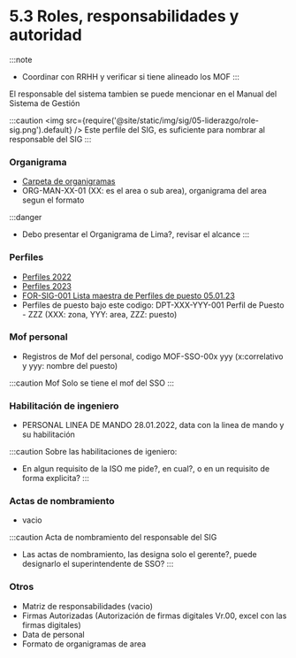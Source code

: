 # 5.3 Roles, responsabilidades y autoridad

:::note
- Coordinar con RRHH y verificar si tiene alineado los MOF
:::

El responsable del sistema tambien se puede mencionar en el Manual del Sistema de Gestión

:::caution 
<img src={require('@site/static/img/sig/05-liderazgo/role-sig.png').default} />
Este perfile del SIG, es suficiente para nombrar al responsable del SIG
:::

### Organigrama
- [Carpeta de organigramas](https://gmiperu.sharepoint.com/:f:/r/sites/ESTRUCTURASIGGMI/Documentos%20compartidos/ESTRUCTURA%20SIG%20GMI/5.3%20ROLES,%20RESPONSABILIDADES%20Y%20AUTORIDAD/3.%20Registros/1.%20ORGANIGRAMA/2023?csf=1&web=1&e=Lrrr72)
- ORG-MAN-XX-01 (XX: es el area o sub area), organigrama del area segun el formato

:::danger
- Debo presentar el Organigrama de Lima?, revisar el alcance
:::

### Perfiles
- [Perfiles 2022](https://gmiperu.sharepoint.com/:f:/r/sites/ESTRUCTURASIGGMI/Documentos%20compartidos/ESTRUCTURA%20SIG%20GMI/5.3%20ROLES,%20RESPONSABILIDADES%20Y%20AUTORIDAD/3.%20Registros/3.%20PERFILES/2022?csf=1&web=1&e=jA1jrX)
- [Perfiles 2023](https://gmiperu.sharepoint.com/:f:/r/sites/ESTRUCTURASIGGMI/Documentos%20compartidos/ESTRUCTURA%20SIG%20GMI/5.3%20ROLES,%20RESPONSABILIDADES%20Y%20AUTORIDAD/3.%20Registros/3.%20PERFILES/2023?csf=1&web=1&e=SRbL6U)
- [FOR-SIG-001 Lista maestra de Perfiles de puesto 05.01.23](https://gmiperu.sharepoint.com/:x:/r/sites/ESTRUCTURASIGGMI/Documentos%20compartidos/ESTRUCTURA%20SIG%20GMI/5.3%20ROLES,%20RESPONSABILIDADES%20Y%20AUTORIDAD/3.%20Registros/3.%20PERFILES/2022/1.%20Vigente/2.%20PERFILES%20DE%20PUESTO%202022/FOR-SIG-001%20Lista%20maestra%20de%20Perfiles%20de%20puesto%2005.01.23.xlsx?d=w8c91c91e499349818d412083b9703a4a&csf=1&web=1&e=U56dWz)
- Perfiles de puesto bajo este codigo: DPT-XXX-YYY-001 Perfil de Puesto - ZZZ (XXX: zona, YYY: area, ZZZ: puesto)

### Mof personal

- Registros de Mof del personal, codigo MOF-SSO-00x yyy (x:correlativo y yyy: nombre del puesto)

:::caution Mof
Solo se tiene el mof del SSO
:::

### Habilitación de ingeniero

- PERSONAL LINEA DE MANDO 28.01.2022, data con la linea de mando y su habilitación

:::caution
Sobre las habilitaciones de igeniero:
- En algun requisito de la ISO me pide?, en cual?, o en un requisito de forma explicita?
:::

### Actas de nombramiento

- vacio

:::caution Acta de nombramiento del responsable del SIG
- Las actas de nombramiento, las designa solo el gerente?, puede designarlo el superintendente de SSO?
:::

### Otros

- Matriz de responsabilidades (vacio)
- Firmas Autorizadas (Autorización de firmas digitales Vr.00, excel con las firmas digitales)
- Data de personal
- Formato de organigramas de area
